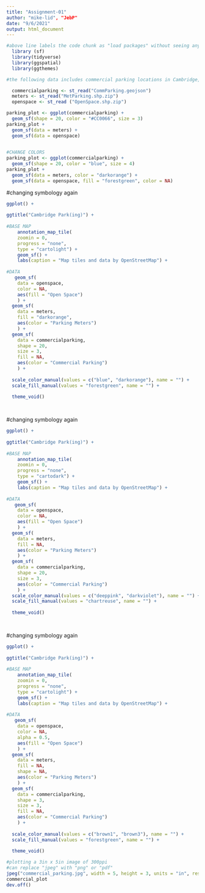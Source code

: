 ```yaml
---
title: "Assignment-01"
author: "mike-lid", "JebP"
date: "9/6/2021"
output: html_document
---
```


```r
#above line labels the code chunk as "load packages" without seeing any of the package loading messages
  library (sf)
  library(tidyverse)
  library(ggspatial)
  library(ggthemes)
```

```r
#the following data includes commercial parking locations in Cambridge, polygon data of metered parking spots, and boundaries for open space. We are curious to see the relationship between available Cambridge parking and locations of open/green space. We hope that by writing "message=false", that this chunk will not appear in the knit

  commercialparking <- st_read("CommParking.geojson")
  meters <- st_read("MetParking.shp.zip")
  openspace <- st_read ("OpenSpace.shp.zip")
```

```r
parking_plot <- ggplot(commercialparking) +
  geom_sf(shape = 20, color = "#CC0066", size = 3)
parking_plot +
  geom_sf(data = meters) +
  geom_sf(data = openspace)
  
```


```r
#CHANGE COLORS
parking_plot <- ggplot(commercialparking) +
  geom_sf(shape = 20, color = "blue", size = 4)
parking_plot +
  geom_sf(data = meters, color = "darkorange") +
  geom_sf(data = openspace, fill = "forestgreen", color = NA)
```

#changing symbology again
```r
ggplot() +
  
ggtitle("Cambridge Park(ing)") +
  
#BASE MAP
    annotation_map_tile(
    zoomin = 0, 
    progress = "none", 
    type = "cartolight") +
    geom_sf() +
    labs(caption = "Map tiles and data by OpenStreetMap") +
  
#DATA 
   geom_sf(
    data = openspace, 
    color = NA, 
    aes(fill = "Open Space")
    ) +
  geom_sf(
    data = meters, 
    fill = "darkorange",
    aes(color = "Parking Meters")
    ) +
  geom_sf(
    data = commercialparking, 
    shape = 20, 
    size = 3, 
    fill = NA,
    aes(color = "Commercial Parking")
    ) +
  
  scale_color_manual(values = c("blue", "darkorange"), name = "") +
  scale_fill_manual(values = "forestgreen", name = "") +
  
  theme_void()

  
```
#changing symbology again
```r
ggplot() +
  
ggtitle("Cambridge Park(ing)") +
  
#BASE MAP
    annotation_map_tile(
    zoomin = 0, 
    progress = "none", 
    type = "cartodark") +
    geom_sf() +
    labs(caption = "Map tiles and data by OpenStreetMap") +
  
#DATA 
   geom_sf(
    data = openspace, 
    color = NA, 
    aes(fill = "Open Space")
    ) +
  geom_sf(
    data = meters, 
    fill = NA,
    aes(color = "Parking Meters")
    ) +
  geom_sf(
    data = commercialparking, 
    shape = 20, 
    size = 3, 
    aes(color = "Commercial Parking")
    ) +
  scale_color_manual(values = c("deeppink", "darkviolet"), name = "") +
  scale_fill_manual(values = "chartreuse", name = "") +
  
  theme_void()

  
```

#changing symbology again
```r
ggplot() +
  
ggtitle("Cambridge Park(ing)") +
  
#BASE MAP
    annotation_map_tile(
    zoomin = 0, 
    progress = "none", 
    type = "cartolight") +
    geom_sf() +
    labs(caption = "Map tiles and data by OpenStreetMap") +
  
#DATA 
   geom_sf(
    data = openspace, 
    color = NA, 
    alpha = 0.5,
    aes(fill = "Open Space")
    ) +
  geom_sf(
    data = meters, 
    fill = NA,
    shape = NA,
    aes(color = "Parking Meters")
    ) +
  geom_sf(
    data = commercialparking, 
    shape = 3, 
    size = 3, 
    fill = NA,
    aes(color = "Commercial Parking")
    ) +
  
  scale_color_manual(values = c("brown1", "brown3"), name = "") +
  scale_fill_manual(values = "forestgreen", name = "") +
  
  theme_void()
```


```r
#plotting a 3in x 5in image of 300ppi
#can replace "jpeg" with "png" or "pdf"
jpeg("commercial_parking.jpg", width = 5, height = 3, units = "in", res = 300)
commercial_plot
dev.off()

```


